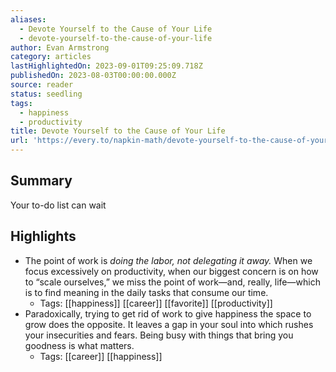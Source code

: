 ```yaml
---
aliases:
  - Devote Yourself to the Cause of Your Life
  - devote-yourself-to-the-cause-of-your-life
author: Evan Armstrong
category: articles
lastHighlightedOn: 2023-09-01T09:25:09.718Z
publishedOn: 2023-08-03T00:00:00.000Z
source: reader
status: seedling
tags:
  - happiness
  - productivity
title: Devote Yourself to the Cause of Your Life
url: 'https://every.to/napkin-math/devote-yourself-to-the-cause-of-your-life'
---
```

## Summary

Your to-do list can wait

## Highlights

- The point of work is _doing the labor, not delegating it away._ When we focus excessively on productivity, when our biggest concern is on how to “scale ourselves,” we miss the point of work—and, really, life—which is to find meaning in the daily tasks that consume our time.
    - Tags: [[happiness]] [[career]] [[favorite]] [[productivity]]
- Paradoxically, trying to get rid of work to give happiness the space to grow does the opposite. It leaves a gap in your soul into which rushes your insecurities and fears. Being busy with things that bring you goodness is what matters.
    - Tags: [[career]] [[happiness]]
